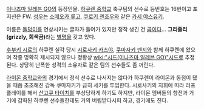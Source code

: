 [[이나즈마 일레븐 GO]]의 등장인물. [[하쿠렌 중학교]] 축구팀의 선수로 등번호는 16번이고 포지션은 FW. [[성우]]는 [[소메오카 류고]], [[쿠로키 젠조우]]와 같은 [[카세 야스유키]].

이름은 [[돌]]덩이를 연상시키는 글자가 들어가 있지만 정작 생긴 건 [[곰]]이다... '''그리즐리(grizzly, 회색곰)'''라는 [[별명]]을 갖고 있다.

[[후부키 시로]]의 하쿠렌 실각 당시 [[시로사키 카츠야]], [[쿠마자키 덴지]]와 함께 하쿠렌에 왔으며 작중 명확히 제시되지 않으나 정황상 [[wiki:"시드(이나즈마 일레븐 GO)"시드]]로 추정된다. 상당히 난폭한 성격의 소유자로 같은 팀의 선수들도 좀 꺼린다.

[[라이몬 중학교]]와의 경기에서 정식 선수로 나서지는 않다가 하쿠렌이 라이몬과 동점이 됐을 때쯤 초조해진 감독 쿠마자키가 급히 세키를 투입한다. 시로사키의 지휘에 따라 러프 플레이를 해서 [[산고쿠 타이치]]를 부상당하게 하기도 하지만, 라이몬 멤버들의 항전과 거기에 감화된 하쿠렌 선수들한테도 거의 버림받다시피 하고, 경기에도 진다.
